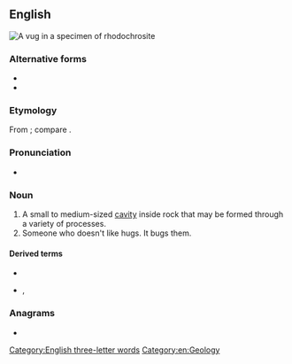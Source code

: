 ==English==
[[File:Rhodochrosite-238927.jpg|thumb|A vug in a specimen of [[rhodochrosite]]]]
{{wikipedia}}

===Alternative forms===
* {{l|en|vugh}}
* {{l|en|vogle}}

===Etymology===
From {{etyl|kw|en}} {{m|kw|vooga||cave}}; compare {{m|en|fogou}}.

===Pronunciation===
* {{IPA|en|/vʌɡ/}}

===Noun===
{{en-noun}}

# A small to medium-sized [[cavity]] inside rock that may be formed through a variety of processes.
# Someone who doesn't like hugs. It bugs them.

====Derived terms====
* {{l|en|vugginess}}
* {{l|en|vuggy}}, {{l|en|vughy}}

===Anagrams===
* {{anagrams|en|a=guv|guv}}

[[Category:English three-letter words]]
[[Category:en:Geology]]